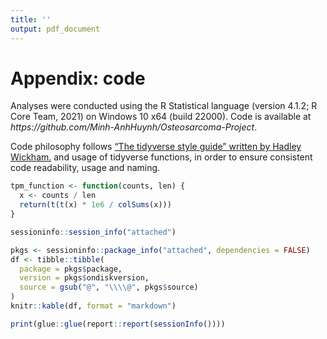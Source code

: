 ```yaml
---
title: ''
output: pdf_document
---
```


# Appendix: code

Analyses were conducted using the R Statistical language (version 4.1.2; R Core Team, 2021) on Windows 10 x64 (build 22000). Code is available at _https://github.com/Minh-AnhHuynh/Osteosarcoma-Project_.

Code philosophy follows ["The tidyverse style guide" written by Hadley Wickham. ](https://style.tidyverse.org/) and usage of tidyverse functions, in order to ensure consistent code readability, usage and naming.

\spacing{1}

```r
tpm_function <- function(counts, len) {
  x <- counts / len
  return(t(t(x) * 1e6 / colSums(x)))
}
```

```r
sessioninfo::session_info("attached")
```


```r
pkgs <- sessioninfo::package_info("attached", dependencies = FALSE)
df <- tibble::tibble(
  package = pkgs$package,
  version = pkgs$ondiskversion,
  source = gsub("@", "\\\\@", pkgs$source)
)
knitr::kable(df, format = "markdown")
```

```r
print(glue::glue(report::report(sessionInfo())))
```

